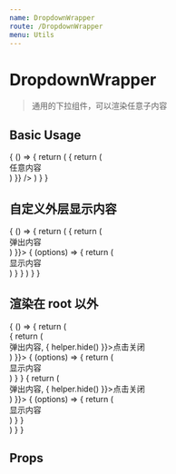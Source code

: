 ```yaml
---
name: DropdownWrapper
route: /DropdownWrapper
menu: Utils
---
```



# DropdownWrapper

> 通用的下拉组件，可以渲染任意子内容

## Basic Usage

<Playground>
  {
    () => {
      return (
        <DropdownWrapper menuTitle="标题" overlay={e => {
          return (
            <div className="p10" style={{width: 400}}>
              任意内容
            </div>
          )
        }} />
      )
    }
  }
</Playground>

## 自定义外层显示内容

<Playground>
  {
    () => {
      return (
        <DropdownWrapper overlay={() => {
          return (
            <div className="p10" style={{width: 400}}>
              弹出内容
            </div>
          )
        }}>
          {
            (options) => {
              return (
                <div>显示内容</div>
              )
            }
          }
        </DropdownWrapper>
      )
    }
  }
</Playground>

## 渲染在 root 以外

<Playground>
  {
    () => {
      return (
        <div>
          <DropdownWrapper outside overlay={(helper) => {
            return (
              <div className="p10" style={{width: 400}}>
                弹出内容, <span className="link" onClick={e => {
                  helper.hide()
                }}>点击关闭</span>
              </div>
            )
          }}>
            {
              (options) => {
                return (
                  <div>显示内容</div>
                )
              }
            }
          </DropdownWrapper>
          <DropdownWrapper outside overlay={(helper) => {
            return (
              <div className="p10" style={{width: 400}}>
                弹出内容, <span className="link" onClick={e => {
                  helper.hide()
                }}>点击关闭</span>
              </div>
            )
          }}>
            {
              (options) => {
                return (
                  <div>显示内容</div>
                )
              }
            }
          </DropdownWrapper>
        </div>
      )
    }
  }
</Playground>

## Props

<Props of={DropdownWrapper} />

